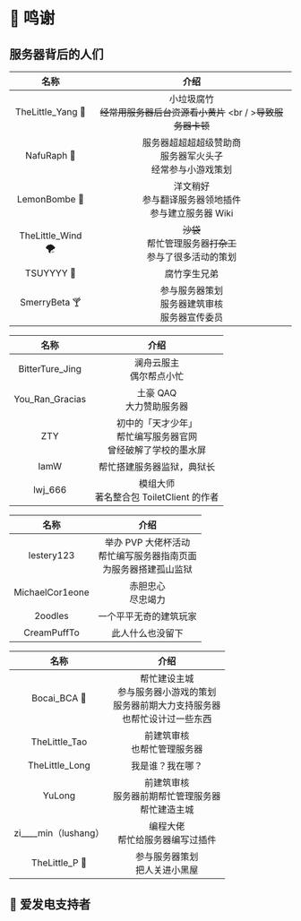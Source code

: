 
# 🧻 鸣谢

## 服务器背后的人们

<Tabs>

<TabItem value="1" label="管理组">

|       名称        |                                    介绍                                    |
| :---------------: | :------------------------------------------------------------------------: |
| TheLittle_Yang 🐏 | 小垃圾腐竹<br />~~经常用服务器后台资源看小黄片~~ <br / >~~导致服务器卡顿~~ |
|    NafuRaph 🧨    |     服务器超超超超级赞助商<br />服务器军火头子<br />经常参与小游戏策划     |
|   LemonBombe 🍋   |    洋文稍好<br />参与翻译服务器领地插件<br />参与建立服务器 Wiki<br />     |
| TheLittle_Wind 🌪  |      ~~沙袋~~<br />帮忙管理服务器~~打杂工~~<br />参与了很多活动的策划      |
|    TSUYYYY 👶     |                                腐竹孪生兄弟                                |
|   SmerryBeta 🍸   |           参与服务器策划<br />服务器建筑审核<br />服务器宣传委员           |

</TabItem>

<TabItem value="2" label="贡献者">

|      名称       |                                  介绍                                  |
| :-------------: | :--------------------------------------------------------------------: |
| BitterTure_Jing |                      澜舟云服主<br />偶尔帮点小忙                      |
| You_Ran_Gracias |                      土豪 QAQ<br />大力赞助服务器                      |
|       ZTY       | 初中的「天才少年」<br />帮忙编写服务器官网<br />曾经破解了学校的墨水屏 |
|      IamW       |                       帮忙搭建服务器监狱，典狱长                       |
|     lwj_666     |              模组大师<br />著名整合包 ToiletClient 的作者              |

</TabItem>

<TabItem value="3" label="风纪委员">

|      名称       |                                   介绍                                    |
| :-------------: | :-----------------------------------------------------------------------: |
|   lestery123    | 举办 PVP 大佬杯活动<br />帮忙编写服务器指南页面<br />为服务器搭建孤山监狱 |
| MichaelCor1eone |                          赤胆忠心<br />尽忠竭力                           |
|     2oodles     |                          一个平平无奇的建筑玩家                           |
|   CreamPuffTo   |                             此人什么也没留下                              |

</TabItem>

<TabItem value="4" label="退休人员">

|           名称           |                                               介绍                                               |
| :----------------------: | :----------------------------------------------------------------------------------------------: |
|       Bocai_BCA 🥬       | 帮忙建设主城<br />参与服务器小游戏的策划<br />服务器前期大力支持服务器<br />也帮忙设计过一些东西 |
|      TheLittle_Tao       |                                 前建筑审核<br />也帮忙管理服务器                                 |
|      TheLittle_Long      |                                         我是谁？我在哪？                                         |
|          YuLong          |                    前建筑审核<br />服务器前期帮忙管理服务器<br />帮忙建造主城                    |
| zi\_\_\_\_min（lushang） |                               编程大佬<br />帮忙给服务器编写过插件                               |
|      TheLittle_P 🌸      |                                参与服务器策划<br />把人关进小黑屋                                |

</TabItem>

</Tabs>

## 💜 爱发电支持者

<DonorsList />
